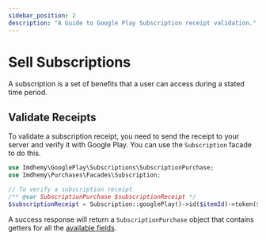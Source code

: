 ```yaml
---
sidebar_position: 2
description: "A Guide to Google Play Subscription receipt validation."
---
```


# Sell Subscriptions

A subscription is a set of benefits that a user can access during a stated time period.

## Validate Receipts

To validate a subscription receipt, you need to send the receipt to your server and verify it with Google Play. You can use
the `Subscription` facade to do this.

```php
use Imdhemy\GooglePlay\Subscriptions\SubscriptionPurchase;
use Imdhemy\Purchases\Facades\Subscription;

// To verify a subscription receipt
/** @var SubscriptionPurchase $subscriptionReceipt */
$subscriptionReceipt = Subscription::googlePlay()->id($itemId)->token($purchaseToken)->get();
```

A success response will return a `SubscriptionPurchase` object that contains getters for all the [available fields](https://developers.google.com/android-publisher/api-ref/rest/v3/purchases.subscriptions#resource:-subscriptionpurchase).
